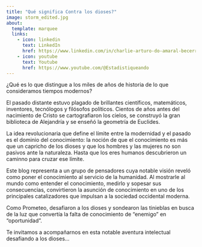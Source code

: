 ```yaml
---
title: "Qué significa Contra los dioses?"
image: storm_edited.jpg
about:
  template: marquee
  links:
    - icon: linkedin
      text: LinkedIn
      href: https://www.linkedin.com/in/charlie-arturo-do-amaral-becerra/
    - icon: youtube
      text: Youtube
      href: https://www.youtube.com/@Estadistiqueando
---
```


¿Qué es lo que distingue a los miles de años de historia de lo que consideramos tiempos modernos?

El pasado distante estuvo plagado de brillantes científicos, matemáticos, inventores, tecnólogos y filósofos políticos. Cientos de años antes del nacimiento de Cristo se cartografiaron los cielos, se construyó la gran biblioteca de Alejandría y se enseñó la geometría de Euclides.

La idea revolucionaria que define el límite entre la modernidad y el pasado es el dominio del conocimiento: la noción de que el conocimiento es más que un capricho de los dioses y que los hombres y las mujeres no son pasivos ante la naturaleza. Hasta que los eres humanos descubrieron un caminno para cruzar ese límite.

Este blog representa a un grupo de pensadores cuya notable visión reveló como poner el conocimiento al servicio de la humanidad. Al mostrarle al mundo como entender el conocimiento, medirlo y sopesar sus consecuencias, convirtieron la asunción de conocimiento en uno de los principales catalizadores que impulsan a la sociedad occidental moderna.

Como Prometeo, desafiaron a los dioses y sondearon las tinieblas en busca de la luz que convertía la falta de conocimiento de "enemigo" en "oportunidad".

Te invitamos a acompañarnos en esta notable aventura intelectual desafiando a los dioses...
